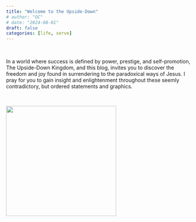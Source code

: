 ```yaml
---
title: "Welcome to the Upside-Down"
# author: "OC"
# date: "2024-08-01"
draft: false
categories: [life, serve]
---
```


<br/>

In a world where success is defined by power, prestige, and self-promotion, The Upside-Down Kingdom, and this blog, invites you to discover the freedom and joy found in surrendering to the paradoxical ways of Jesus. I pray for you to gain insight and enlightenment throughout these seemly contradictory, but ordered statements and graphics.

<br/>

![](cross2kingdom.jpeg){fig-align="center" width="300"}
